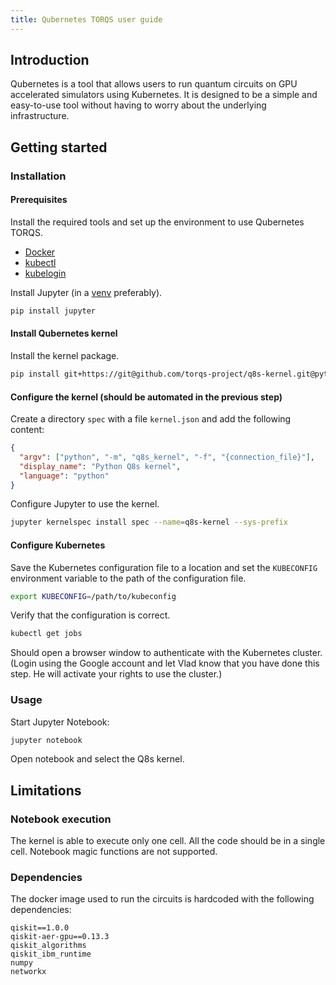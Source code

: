 ```yaml
---
title: Qubernetes TORQS user guide
---
```


## Introduction

Qubernetes is a tool that allows users to run quantum circuits on GPU accelerated simulators using Kubernetes. It is designed to be a simple and easy-to-use tool without having to worry about the underlying infrastructure.

## Getting started

### Installation

#### Prerequisites

Install the required tools and set up the environment to use Qubernetes TORQS.

- [Docker](https://www.docker.com/get-started)
- [kubectl](https://kubernetes.io/docs/tasks/tools/install-kubectl/)
- [kubelogin](https://github.com/int128/kubelogin)

Install Jupyter (in a [venv](https://docs.python.org/3/tutorial/venv.html#creating-virtual-environments) preferably).

```bash
pip install jupyter
```

#### Install Qubernetes kernel

Install the kernel package.

```bash
pip install git+https://git@github.com/torqs-project/q8s-kernel.git@python-kernel#egg=q8s_kernel
```

#### Configure the kernel (should be automated in the previous step)

Create a directory `spec` with a file `kernel.json` and add the following content:

```json
{
  "argv": ["python", "-m", "q8s_kernel", "-f", "{connection_file}"],
  "display_name": "Python Q8s kernel",
  "language": "python"
}
```

Configure Jupyter to use the kernel.

```bash
jupyter kernelspec install spec --name=q8s-kernel --sys-prefix
```

#### Configure Kubernetes

Save the Kubernetes configuration file to a location and set the `KUBECONFIG` environment variable to the path of the configuration file.

```bash
export KUBECONFIG=/path/to/kubeconfig
```

Verify that the configuration is correct.

```bash
kubectl get jobs
```

Should open a browser window to authenticate with the Kubernetes cluster. (Login using the Google account and let Vlad know that you have done this step. He will activate your rights to use the cluster.)

### Usage

Start Jupyter Notebook:

```bash
jupyter notebook
```

Open notebook and select the Q8s kernel.

## Limitations

### Notebook execution

The kernel is able to execute only one cell. All the code should be in a single cell. Notebook magic functions are not supported.

### Dependencies

The docker image used to run the circuits is hardcoded with the following dependencies:

```
qiskit==1.0.0
qiskit-aer-gpu==0.13.3
qiskit_algorithms
qiskit_ibm_runtime
numpy
networkx
```
